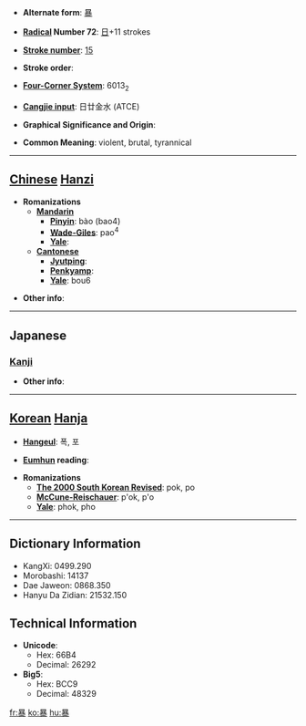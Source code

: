 * '''Alternate form''': [[暴]]

* '''[[Wiktionary:Chinese radical index| Radical]] Number 72''': [[Wiktionary:Chinese radical index 日|日]]+11 strokes

* '''[[Wiktionary:Chinese total strokes index|Stroke number]]''': [[Wiktionary:Chinese total strokes index 15|15]]

* '''Stroke order''': 

* '''[[Wiktionary:Chinese four corner index|Four-Corner System]]''': 6013<sub>2</sub>

* '''[[Wiktionary:Chinese Cangjie index|Cangjie input]]''': 日廿金水 (ATCE)

* '''Graphical Significance and Origin''': 

* '''Common Meaning''': violent, brutal, tyrannical

----

== [[Chinese]] [[Hanzi]] ==

* '''Romanizations'''
** '''[[Mandarin]]'''
*** '''[[Pinyin]]''': bào (bao4)
*** '''[[Wade-Giles]]''': pao<sup>4</sup>
*** '''[[Yale]]''': 
** '''[[Cantonese]]'''
*** '''[[Jyutping]]''':
*** '''[[Penkyamp]]''': 
*** '''[[Yale]]''': bou6

* '''Other info''': 

----

==Japanese==
===[[Kanji]]===
{{kanji|on readings=[[ぼう]] (bō), [[ばく]] (baku)
|kun readings=[[あばく]] (abaku), [[あばれる]] (abareru)
}}

* '''Other info''':  

----

== [[Korean]] [[Hanja]] ==

* '''[[Hangeul]]''': 폭, 포

* '''[[Eumhun]] reading''': 

* '''Romanizations'''
** '''[[The 2000 South Korean Revised Romanization|The 2000 South Korean Revised]]''': pok, po
** '''[[McCune-Reischauer]]''': p'ok, p'o
** '''[[Yale]]''': phok, pho

----

== Dictionary Information ==

* KangXi: 0499.290
* Morobashi: 14137
* Dae Jaweon: 0868.350
* Hanyu Da Zidian: 21532.150

== Technical Information ==

* '''Unicode''':
** Hex: 66B4
** Decimal: 26292
* '''Big5''':
** Hex: BCC9
** Decimal: 48329

[[fr:暴]]
[[ko:暴]]
[[hu:暴]]